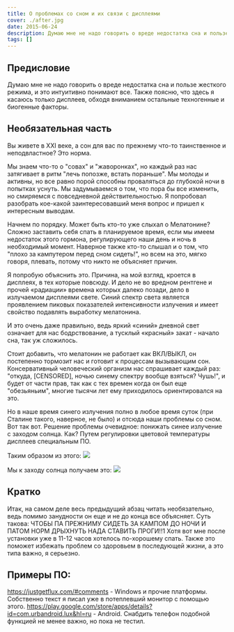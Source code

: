 ```yaml
---
title: О проблемах со сном и их связи с дисплеями
cover: ./after.jpg
date: 2015-06-24
description: Думаю мне не надо говорить о вреде недостатка сна и пользе жесткого режима, и это интуитивно понимают все. Также поясню, что здесь я касаюсь только дисплеев, обходя вниманием остальные техногенные и биогенные факторы.
tags: []
---
```


## Предисловие

Думаю мне не надо говорить о вреде недостатка сна и пользе жесткого режима, и это интуитивно понимают все. Также поясню, что здесь я касаюсь только дисплеев, обходя вниманием остальные техногенные и биогенные факторы.

## Необязательная часть

Вы живете в XXI веке, а сон для вас по прежнему что-то таинственное и неподвластное? Это норма.

Мы знаем что-то о "совах" и "жаворонках", но каждый раз нас затягивает в ритм "лечь попозже, встать пораньше". Мы молоды и активны, но все равно порой способны проваляться до глубокой ночи в попытках уснуть. Мы задумываемся о том, что пора бы все изменить, но смиряемся с повседневной действительностью. Я попробовал разобрать кое-какой заинтересовавший меня вопрос и пришел к интересным выводам.

Начнем по порядку. Может быть кто-то уже слыхал о Мелатонине? Сложно заставить себя спать в планируемое время, если мы имеем недостаток этого гормона, регулирующего наши день и ночь в необходимый момент. Наверное также кто-то слышал и о том, что "плохо за кампутером перед сном сидеть!", но всем на это, мягко говоря, плевать, потому что никто не объясняет причин.

Я попробую объяснить это. Причина, на мой взгляд, кроется в дисплеях, в тех которые повсюду. И дело не во вредном рентгене и прочей «радиации» времена которых далеко позади, дело в излучаемом дисплеями свете. Синий спектр света является проявлением пиковых показателей интенсивности излучения и имеет свойство подавлять выработку мелатонина.

И это очень даже правильно, ведь яркий «синий» дневной свет означает для нас бодрствование, а тусклый «красный» закат - начало сна, так уж сложилось.

Стоит добавить, что мелатонин не работает как ВКЛ/ВЫКЛ, он постепенно тормозит нас и готовит к процессам вызывающим сон. Консервативный человеческий организм нас спрашивает каждый раз: "откуда, [CENSORED], ночью синему спектру вообще взяться? Чушь!", и будет от части прав, так как с тех времен когда он был еще "обезьяньим", многие тысячи лет ему приходилось ориентировался на это.

Но в наше время синего излучения полно в любое время суток (при Сталине такого, наверное, не было) и отсюда наши проблемы со сном. Вот так вот. Решение проблемы очевидное: понижать синее излучение с заходом солнца. Как? Путем регулировки цветовой температуры дисплеев специальным ПО.

Таким образом из этого:
![](./before.jpg)

Mы к заходу солнца получаем это:
![](./after.jpg)

## Кратко

Итак, на самом деле весь предыдущий абзац читать необязательно, ведь помимо занудности он еще и не до конца все объясняет. Суть такова: ЧТОБЫ ПА ПРЕЖНИМУ СИДЕТЬ ЗА КАМПОМ ДО НОЧИ И ПАТОМ НОРМ ДРЫХНУТЬ НАДА СТАВИТЬ ПРОГИ!!1 Хотя вот мне после установки уже в 11-12 часов хотелось по-хорошему спать. Также это поможет избежать проблем со здоровьем в последующей жизни, а это типа важно, я серьезно.

## Примеры ПО:

https://justgetflux.com/#comments - Windows и прочие платформы. Собственно текст я писал уже в потеплевший монитор с помощью этого.
https://play.google.com/store/apps/details?id=com.urbandroid.lux&hl=ru - Аndroid. Снабдить телефон подобной функцией не менее важно, но пока не тестил.
